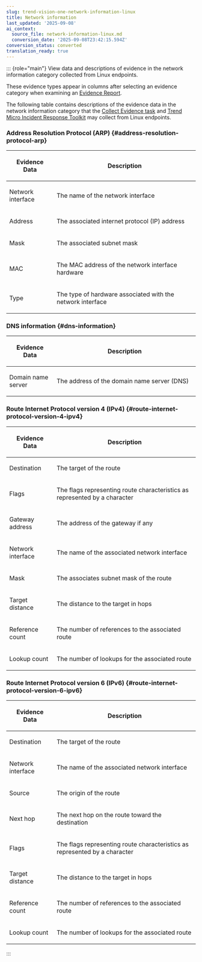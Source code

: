 ```yaml
---
slug: trend-vision-one-network-information-linux
title: Network information
last_updated: '2025-09-08'
ai_context:
  source_file: network-information-linux.md
  conversion_date: '2025-09-08T23:42:15.594Z'
conversion_status: converted
translation_ready: true
---
```


::: {role="main"}
View data and descriptions of evidence in the network information category collected from Linux endpoints.

These evidence types appear in columns after selecting an evidence category when examining an [Evidence Report](evidence-report.mdx).

The following table contains descriptions of the evidence data in the network information category that the [Collect Evidence task](collect-evidence-task.mdx) and [Trend Micro Incident Response Toolkit](manual-evidence-collection.mdx) may collect from Linux endpoints.

### Address Resolution Protocol (ARP) {#address-resolution-protocol-arp}

<table>
<colgroup>
<col style="width: 25%" />
<col style="width: 75%" />
</colgroup>
<thead>
<tr>
<th><p>Evidence Data</p></th>
<th><p>Description</p></th>
</tr>
</thead>
<tbody>
<tr>
<td><p>Network interface</p></td>
<td><p>The name of the network interface</p></td>
</tr>
<tr>
<td><p>Address</p></td>
<td><p>The associated internet protocol (IP) address</p></td>
</tr>
<tr>
<td><p>Mask</p></td>
<td><p>The associated subnet mask</p></td>
</tr>
<tr>
<td><p>MAC</p></td>
<td><p>The MAC address of the network interface hardware</p></td>
</tr>
<tr>
<td><p>Type</p></td>
<td><p>The type of hardware associated with the network interface</p></td>
</tr>
</tbody>
</table>

### DNS information {#dns-information}

<table>
<colgroup>
<col style="width: 25%" />
<col style="width: 75%" />
</colgroup>
<thead>
<tr>
<th><p>Evidence Data</p></th>
<th><p>Description</p></th>
</tr>
</thead>
<tbody>
<tr>
<td><p>Domain name server</p></td>
<td><p>The address of the domain name server (DNS)</p></td>
</tr>
</tbody>
</table>

### Route Internet Protocol version 4 (IPv4) {#route-internet-protocol-version-4-ipv4}

<table>
<colgroup>
<col style="width: 25%" />
<col style="width: 75%" />
</colgroup>
<thead>
<tr>
<th><p>Evidence Data</p></th>
<th><p>Description</p></th>
</tr>
</thead>
<tbody>
<tr>
<td><p>Destination</p></td>
<td><p>The target of the route</p></td>
</tr>
<tr>
<td><p>Flags</p></td>
<td><p>The flags representing route characteristics as represented by a character</p></td>
</tr>
<tr>
<td><p>Gateway address</p></td>
<td><p>The address of the gateway if any</p></td>
</tr>
<tr>
<td><p>Network interface</p></td>
<td><p>The name of the associated network interface</p></td>
</tr>
<tr>
<td><p>Mask</p></td>
<td><p>The associates subnet mask of the route</p></td>
</tr>
<tr>
<td><p>Target distance</p></td>
<td><p>The distance to the target in hops</p></td>
</tr>
<tr>
<td><p>Reference count</p></td>
<td><p>The number of references to the associated route</p></td>
</tr>
<tr>
<td><p>Lookup count</p></td>
<td><p>The number of lookups for the associated route</p></td>
</tr>
</tbody>
</table>

### Route Internet Protocol version 6 (IPv6) {#route-internet-protocol-version-6-ipv6}

<table>
<colgroup>
<col style="width: 25%" />
<col style="width: 75%" />
</colgroup>
<thead>
<tr>
<th><p>Evidence Data</p></th>
<th><p>Description</p></th>
</tr>
</thead>
<tbody>
<tr>
<td><p>Destination</p></td>
<td><p>The target of the route</p></td>
</tr>
<tr>
<td><p>Network interface</p></td>
<td><p>The name of the associated network interface</p></td>
</tr>
<tr>
<td><p>Source</p></td>
<td><p>The origin of the route</p></td>
</tr>
<tr>
<td><p>Next hop</p></td>
<td><p>The next hop on the route toward the destination</p></td>
</tr>
<tr>
<td><p>Flags</p></td>
<td><p>The flags representing route characteristics as represented by a character</p></td>
</tr>
<tr>
<td><p>Target distance</p></td>
<td><p>The distance to the target in hops</p></td>
</tr>
<tr>
<td><p>Reference count</p></td>
<td><p>The number of references to the associated route</p></td>
</tr>
<tr>
<td><p>Lookup count</p></td>
<td><p>The number of lookups for the associated route</p></td>
</tr>
</tbody>
</table>
:::
